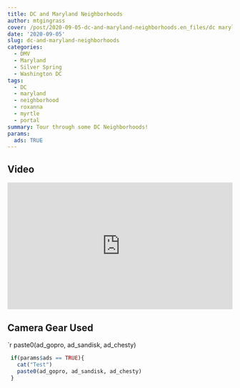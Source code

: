 ```yaml
---
title: DC and Maryland Neighborhoods
author: mtgingrass
cover: /post/2020-09-05-dc-and-maryland-neighborhoods.en_files/dc maryland neighborhood.png
date: '2020-09-05'
slug: dc-and-maryland-neighborhoods
categories:
  - DMV
  - Maryland
  - Silver Spring
  - Washington DC
tags:
  - DC
  - maryland
  - neighborhood
  - roxanna
  - myrtle
  - portal
summary: Tour through some DC Neighborhoods!
params:
  ads: TRUE
---
```


## Video

<style>.embed-container { position: relative; padding-bottom: 56.25%; height: 0; overflow: hidden; max-width: 100%; } .embed-container iframe, .embed-container object, .embed-container embed { position: absolute; top: 0; left: 0; width: 100%; height: 100%; }</style><div class='embed-container'><iframe src='https://www.youtube.com/embed/uy9pwyHi0Bc' frameborder='0' allowfullscreen></iframe></div>

## Camera Gear Used

`r paste0(ad_gopro, ad_sandisk, ad_chesty)

```r
 if(params$ads == TRUE){
   cat("Test")
   paste0(ad_gopro, ad_sandisk, ad_chesty)
 }
```

